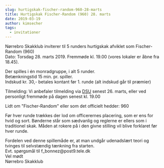 ```yaml
---
slug: hurtigskak-fischer-random-960-28-marts
title: Hurtigskak Fischer-Random (960) 28. marts
date: 2019-03-19
author: kimsecher
tags:
  - invitationer
---
```

<!-- wp:paragraph -->
<p>Nørrebro Skakklub inviterer til 5 runders hurtigskak afviklet som Fischer-Random (960)<br>Dato: Torsdag 28. marts 2019. Fremmøde kl. 19.00 (vores lokaler er åbne fra 18.45).<br></p>
<!-- /wp:paragraph -->

<!-- wp:paragraph -->
<p>Der spilles i én monradgruppe, i alt  5 runder.<br>Betænkningstid 15 min. pr. spiller.<br>Indskud kr. 30,- betales kontant før 1. runde (alt indskud går til præmier)</p>
<!-- /wp:paragraph -->

<!-- wp:paragraph -->
<p>Tilmelding: Vi anbefaler tilmelding via <a href="http://turnering.skak.dk/TournamentActive/Details?tourId=25677">DSU</a> senest 26. marts, eller ved personligt fremmøde på dagen senest kl. 19.00</p>
<!-- /wp:paragraph -->

<!-- wp:paragraph -->
<p>Lidt om "Fischer-Random" eller som det officielt hedder: 960</p>
<!-- /wp:paragraph -->

<!-- wp:paragraph -->
<p>Før hver runde trækkes der lod om officerernes placering, som er ens for hvid og sort.  Bønderne står som sædvanlig og reglerne er ellers som i traditionel skak.  Måden at rokere på i den givne stilling vil blive forklaret før hver runde.</p>
<!-- /wp:paragraph -->

<!-- wp:paragraph -->
<p>Fordelen ved denne spillemåde er, at man undgår udenadslært teori og tvinges til selvstændig tænkning fra starten. <br>Evt. spørgsmål til f_bonnez@post9.tele.dk  <br>Vel mødt<br>Nørrebro Skakklub</p>
<!-- /wp:paragraph -->
